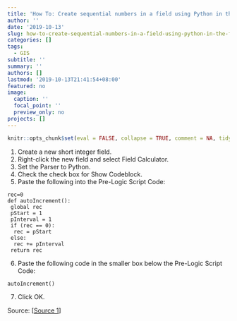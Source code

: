 ```yaml
---
title: 'How To: Create sequential numbers in a field using Python in the Field Calculator'
author: ''
date: '2019-10-13'
slug: how-to-create-sequential-numbers-in-a-field-using-python-in-the-field-calculator
categories: []
tags:
  - GIS
subtitle: ''
summary: ''
authors: []
lastmod: '2019-10-13T21:41:54+08:00'
featured: no
image:
  caption: ''
  focal_point: ''
  preview_only: no
projects: []
---
```


```r
knitr::opts_chunk$set(eval = FALSE, collapse = TRUE, comment = NA, tidy = FALSE, size = 2)
```

1. Create a new short integer field.
2. Right-click the new field and select Field Calculator.
3. Set the Parser to Python.
4. Check the check box for Show Codeblock.
5. Paste the following into the Pre-Logic Script Code:

```
rec=0
def autoIncrement():
 global rec
 pStart = 1
 pInterval = 1
 if (rec == 0):
  rec = pStart
 else:
  rec += pInterval
 return rec
```
 
 6. Paste the following code in the smaller box below the Pre-Logic Script Code:
 
```
autoIncrement()
```
 
 7. Click OK. 
 
 Source:
[[Source 1](https://support.esri.com/en/technical-article/000011137)]